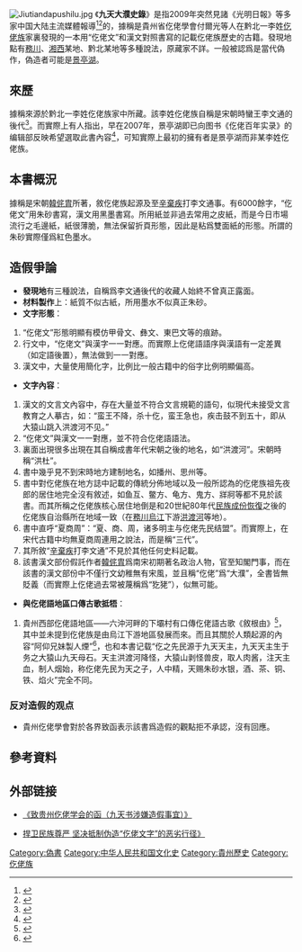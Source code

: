 [[File:Jiutiandapushilu.jpg|thumb]]
《'''九天大濮史錄'''》是指2009年突然見諸《光明日報》等多家中国大陆主流媒體報導<ref>{{Cite web |url=http://sd.xinhuanet.com/book/2009-02/03/content_15596201.htm |title=民間驚現仡佬族天書 《九天大濮史錄》 |accessdate=2016-05-18 |archive-date=2016-05-18 |archive-url=https://archive.is/20160518030129/http://sd.xinhuanet.com/book/2009-02/03/content_15596201.htm |dead-url=no }}</ref><ref>{{Cite web |url=http://big5.china.com.cn/aboutchina/txt/2009-02/05/content_17227754.htm |title=貴州發現仡佬族"九天書" 最早倡導"合和"理念 |accessdate=2014-04-26 |archive-date=2014-04-26 |archive-url=https://web.archive.org/web/20140426234334/http://big5.china.com.cn/aboutchina/txt/2009-02/05/content_17227754.htm |dead-url=no }}</ref>的，據稱是貴州省仡佬學會付爾光等人在黔北一李姓[[仡佬族|仡佬族]]家裏發現的一本用“仡佬文”和漢文對照書寫的記載仡佬族歷史的古籍。發現地點有[[務川|務川]]、[[湘西|湘西]]某地、黔北某地等多種說法，原藏家不詳。一般被認爲是當代偽作，偽造者可能是[[景亭湖|景亭湖]]。

==來歷==
據稱來源於黔北一李姓仡佬族家中所藏。該李姓仡佬族自稱是宋朝時蠻王李文通的後代<ref>{{Cite web |url=http://news.sohu.com/20090205/n262059024.shtml |title=贵州发现仡佬族“九天书” 证明有民族文字 |accessdate=2014-04-26 |archive-date=2014-04-26 |archive-url=https://web.archive.org/web/20140426234910/http://news.sohu.com/20090205/n262059024.shtml |dead-url=no }}</ref>。而實際上有人指出，早在2007年，景亭湖即已向图书《仡佬百年实录》的编辑部反映希望選取此書內容<ref>{{Cite web |url=http://bbs.seezy.com/thread-31982-1-1.html |title=捍卫民族尊严 坚决抵制伪造“仡佬文字”的恶劣行径 |access-date=2014-04-26 |archive-url=https://web.archive.org/web/20140426235500/http://bbs.seezy.com/thread-31982-1-1.html |archive-date=2014-04-26 |dead-url=yes }}</ref>，可知實際上最初的擁有者是景亭湖而非某李姓仡佬族。

==本書概況==
據稱是宋朝[[韓侂胄|韓侂胄]]所著，敘仡佬族起源及至[[辛棄疾|辛棄疾]]打李文通事。有6000餘字，“仡佬文”用朱砂書寫，漢文用黑墨書寫。所用紙並非過去常用之皮紙，而是今日市場流行之毛邊紙，紙很薄脆，無法保留折頁形態，因此是粘爲雙面紙的形態。所謂的朱砂實際僅爲紅色墨水。

==造假爭論==
*'''發現地'''有三種說法，自稱爲李文通後代的收藏人始終不曾真正露面。
*'''材料製作'''上：紙質不似古紙，所用墨水不似真正朱砂。
*'''文字形態'''：
#“仡佬文”形態明顯有模仿甲骨文、彝文、東巴文等的痕跡。
#行文中，“仡佬文”與漢字一一對應。而實際上仡佬語語序與漢語有一定差異（如定語後置），無法做到一一對應。
#漢文中，大量使用簡化字，比例比一般古籍中的俗字比例明顯偏高。
*'''文字內容'''：
#漢文的文言文內容中，存在大量並不符合文言規範的語句，似現代未接受文言教育之人摹古，如：“蛮王不降，杀十仡，蛮王急也，疾击鼓不到五十，即从大猿山跳入洪渡河不见。”
#“仡佬文”與漢文一一對應，並不符合仡佬語語法。
#裏面出現很多出現在其自稱成書年代宋朝之後的地名，如“洪渡河”。宋朝時稱“洪杜”。
#書中幾乎見不到宋時地方建制地名，如播州、思州等。
#書中對仡佬族在地方誌中記載的傳統分佈地域以及一般所認為的仡佬族祖先夜郎的居住地完全沒有敘述，如鱼互、鳖方、龟方、鬼方、牂牁等都不見於該書。而其所稱之仡佬族核心居住地倒是和20世紀80年代[[民族成份恢復|民族成份恢復]]之後的仡佬族自治縣所在地域一致（在[[務川|務川]][[烏江|烏江]]下游[[洪渡河|洪渡河]]等地）。
#書中直呼“夏商周”：“夏、商、周，诸多明主与仡佬先民结盟”。而實際上，在宋代古籍中均無夏商周連用之說法，而是稱“三代”。
#其所敘“[[辛棄疾|辛棄疾]]打李文通”不見於其他任何史料記載。
#該書漢文部份假託作者[[韓侂胄|韓侂胄]]爲南宋初期著名政治人物，官至知閣門事，而在該書的漢文部份中不僅行文幼稚無有宋風，並且稱“仡佬”爲“大濮”，全書皆無貶義（而實際上仡佬過去常被蔑稱爲“犵狫”），似無可能。

*'''與仡佬語地區口傳古歌抵牾'''：
#貴州西部仡佬語地區——六沖河畔的下壩村有口傳仡佬語古歌《敘根由》<ref>{{Cite web |url=http://www.seac.gov.cn/art/2011/8/31/art_5042_135134.html |title=敘根由 仡佬語古歌 國家民委 |accessdate=2014-04-26 |archive-date=2013-02-25 |archive-url=https://web.archive.org/web/20130225201456/http://www.seac.gov.cn/art/2011/8/31/art_5042_135134.html |dead-url=no }}</ref>，其中並未提到仡佬族是由烏江下游地區發展而來。而且其關於人類起源的內容“阿仰兄妹製人煙”<ref>{{Cite web |url=http://www.freelw.com/pdf/20140127/1390841522460.pdf |title=仡佬族敘根由 獨特的民間古歌 |accessdate=2014-04-26 |archive-date=2014-04-26 |archive-url=https://web.archive.org/web/20140426234418/http://www.freelw.com/pdf/20140127/1390841522460.pdf |dead-url=no }}</ref>，也和本書记载“仡之先民源于九天天主，九天天主生于务之大猿山九天母石。天主洪渡河降怪，大猿山剥怪兽皮，取人肉酱，注天主血，制人烟始，称仡佬先民为天之子，人中精，天赐朱砂水银，酒、茶、铜、铁、焰火”完全不同。

===反对造假的观点===
*貴州仡佬學會對於各界致函表示該書爲造假的觀點拒不承認，沒有回應。

==參考資料==

{{Reflist|2}}

==外部链接==
*{{Zh}}[http://club.kdnet.net/dispbbs.asp?id=7926317&boardid=2 《致贵州仡佬学会的函（九天书涉嫌造假事宜）》]{{Wayback|url=http://club.kdnet.net/dispbbs.asp?id=7926317&boardid=2 |date=20140426235449 }}
*{{Zh}}[https://web.archive.org/web/20140426235500/http://bbs.seezy.com/thread-31982-1-1.html 捍卫民族尊严 坚决抵制伪造“仡佬文字”的恶劣行径》]

[[Category:偽書|Category:偽書]]
[[Category:中华人民共和国文化史|Category:中华人民共和国文化史]]
[[Category:貴州歷史|Category:貴州歷史]]
[[Category:仡佬族|Category:仡佬族]]